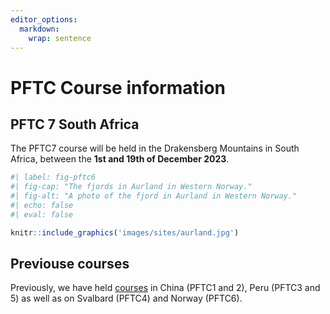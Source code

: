 ```yaml
---
editor_options: 
  markdown: 
    wrap: sentence
---
```



# PFTC Course information


## PFTC 7 South Africa

The PFTC7 course will be held in the Drakensberg Mountains in South Africa, between the **1st and 19th of December 2023**.


```r
#| label: fig-pftc6
#| fig-cap: "The fjords in Aurland in Western Norway."
#| fig-alt: "A photo of the fjord in Aurland in Western Norway."
#| echo: false
#| eval: false

knitr::include_graphics('images/sites/aurland.jpg')
```


## Previouse courses

Previously, we have held [courses](https://plantfunctionaltraitscourses.w.uib.no/courses/) in China (PFTC1 and 2), Peru (PFTC3 and 5) as well as on Svalbard (PFTC4) and Norway (PFTC6).


